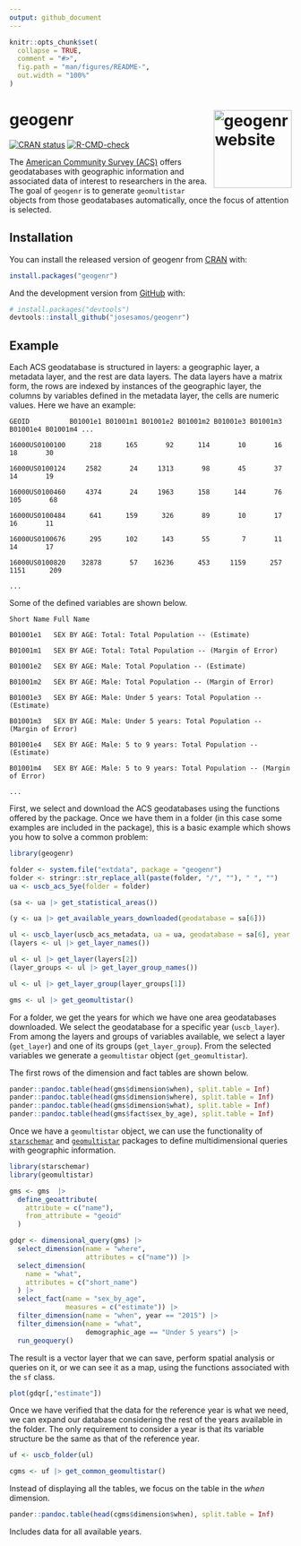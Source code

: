 ```yaml
---
output: github_document
---
```


<!-- README.md is generated from README.Rmd. Please edit that file -->

```r
knitr::opts_chunk$set(
  collapse = TRUE,
  comment = "#>",
  fig.path = "man/figures/README-",
  out.width = "100%"
)
```

# geogenr <a href="https://josesamos.github.io/geogenr/"><img src="man/figures/logo.png" align="right" height="139" alt="geogenr website" /></a>


<!-- badges: start -->
[![CRAN status](https://www.r-pkg.org/badges/version/geogenr)](https://CRAN.R-project.org/package=geogenr)
[![R-CMD-check](https://github.com/josesamos/geogenr/actions/workflows/R-CMD-check.yaml/badge.svg)](https://github.com/josesamos/geogenr/actions/workflows/R-CMD-check.yaml)
<!-- badges: end -->

<!-- [![Downloads](http://cranlogs.r-pkg.org/badges/geogenr?color=brightgreen)](https://www.r-pkg.org:443/pkg/geogenr) -->

<!-- [![Codecov test coverage](https://codecov.io/gh/josesamos/geogenr/branch/master/graph/badge.svg)](https://app.codecov.io/gh/josesamos/geogenr?branch=master) -->


The [American Community Survey (ACS)](https://www.census.gov/programs-surveys/acs) offers geodatabases with geographic information and associated data of interest to researchers in the area. The goal of `geogenr` is to generate `geomultistar` objects from those geodatabases automatically, once the focus of attention is selected.

## Installation

You can install the released version of geogenr from [CRAN](https://CRAN.R-project.org) with:

``` r
install.packages("geogenr")
```

And the development version from [GitHub](https://github.com/) with:

``` r
# install.packages("devtools")
devtools::install_github("josesamos/geogenr")
```
## Example

Each ACS geodatabase is structured in layers: a geographic layer, a metadata layer, and the rest are data layers. The data layers have a matrix form, the rows are indexed by instances of the geographic layer, the columns by variables defined in the metadata layer, the cells are numeric values. Here we have an example:


`GEOID          B01001e1 B01001m1 B01001e2 B01001m2 B01001e3 B01001m3 B01001e4 B01001m4 ...`

`16000US0100100      218      165       92      114       10       16       18       30`

`16000US0100124     2582       24     1313       98       45       37       14       19`

`16000US0100460     4374       24     1963      158      144       76      105       68`

`16000US0100484      641      159      326       89       10       17       16       11`

`16000US0100676      295      102      143       55        7       11       14       17`

`16000US0100820    32878       57    16236      453     1159      257     1151      209`

`...`


Some of the defined variables are shown below.

`Short Name	Full Name`

`B01001e1	SEX BY AGE: Total: Total Population -- (Estimate)`

`B01001m1	SEX BY AGE: Total: Total Population -- (Margin of Error)`

`B01001e2	SEX BY AGE: Male: Total Population -- (Estimate)`

`B01001m2	SEX BY AGE: Male: Total Population -- (Margin of Error)`

`B01001e3	SEX BY AGE: Male: Under 5 years: Total Population -- (Estimate)`

`B01001m3	SEX BY AGE: Male: Under 5 years: Total Population -- (Margin of Error)`

`B01001e4	SEX BY AGE: Male: 5 to 9 years: Total Population -- (Estimate)`

`B01001m4	SEX BY AGE: Male: 5 to 9 years: Total Population -- (Margin of Error)`

`...`

First, we select and download the ACS geodatabases using the functions offered by the package. Once we have them in a folder (in this case some examples are included in the package), this is a basic example which shows you how to solve a common problem:

```r
library(geogenr)

folder <- system.file("extdata", package = "geogenr")
folder <- stringr::str_replace_all(paste(folder, "/", ""), " ", "")
ua <- uscb_acs_5ye(folder = folder)

(sa <- ua |> get_statistical_areas())

(y <- ua |> get_available_years_downloaded(geodatabase = sa[6]))

ul <- uscb_layer(uscb_acs_metadata, ua = ua, geodatabase = sa[6], year = 2015)
(layers <- ul |> get_layer_names())

ul <- ul |> get_layer(layers[2])
(layer_groups <- ul |> get_layer_group_names())

ul <- ul |> get_layer_group(layer_groups[1])

gms <- ul |> get_geomultistar()
```

For a folder, we get the years for which we have one area geodatabases downloaded. We select the geodatabase for a specific year (`uscb_layer`). From among the layers and groups of variables available, we select a layer (`get_layer`) and one of its groups (`get_layer_group`). From the selected variables we generate a `geomultistar` object (`get_geomultistar`).

The first rows of the dimension and fact tables are shown below.

```r
pander::pandoc.table(head(gms$dimension$when), split.table = Inf)
pander::pandoc.table(head(gms$dimension$where), split.table = Inf)
pander::pandoc.table(head(gms$dimension$what), split.table = Inf)
pander::pandoc.table(head(gms$fact$sex_by_age), split.table = Inf)
```

Once we have a `geomultistar` object, we can use the functionality of [`starschemar`](https://CRAN.R-project.org/package=starschemar) and [`geomultistar`](https://CRAN.R-project.org/package=geomultistar) packages to define multidimensional queries with geographic information.

```r
library(starschemar)
library(geomultistar)

gms <- gms  |>
  define_geoattribute(
    attribute = c("name"),
    from_attribute = "geoid"
  )

gdqr <- dimensional_query(gms) |>
  select_dimension(name = "where",
                   attributes = c("name")) |>
  select_dimension(
    name = "what",
    attributes = c("short_name")
  ) |>
  select_fact(name = "sex_by_age",
              measures = c("estimate")) |>
  filter_dimension(name = "when", year == "2015") |>
  filter_dimension(name = "what",
                   demographic_age == "Under 5 years") |>
  run_geoquery()

```

The result is a vector layer that we can save, perform spatial analysis or queries on it, or we can see it as a map, using the functions associated with the `sf` class.

```r
plot(gdqr[,"estimate"])
```

Once we have verified that the data for the reference year is what we need, we can expand our database considering the rest of the years available in the folder. The only requirement to consider a year is that its variable structure be the same as that of the reference year.

```r
uf <- uscb_folder(ul)

cgms <- uf |> get_common_geomultistar()
```

Instead of displaying all the tables, we focus on the table in the *when* dimension.

```r
pander::pandoc.table(head(cgms$dimension$when), split.table = Inf)
```

Includes data for all available years.
